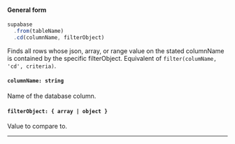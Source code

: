 
#### General form
<!-- prettier-ignore -->
```js {3} 
supabase
  .from(tableName)
  .cd(columnName, filterObject)
```

Finds all rows whose json, array, or range value on the stated columnName is contained by the specific filterObject. Equivalent of `filter(columName, 'cd', criteria)`.

#### `columnName: string`
Name of the database column.

#### `filterObject: { array | object }`
Value to compare to.

---
